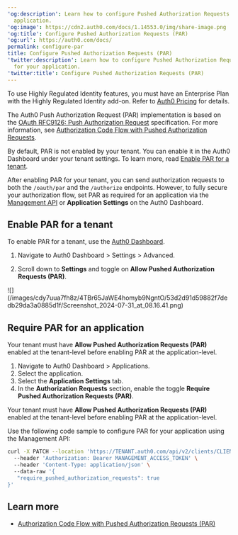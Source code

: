 ---
'og:description': Learn how to configure Pushed Authorization Requests (PAR) for your
  application.
'og:image': https://cdn2.auth0.com/docs/1.14553.0/img/share-image.png
'og:title': Configure Pushed Authorization Requests (PAR)
'og:url': https://auth0.com/docs/
permalink: configure-par
title: Configure Pushed Authorization Requests (PAR)
'twitter:description': Learn how to configure Pushed Authorization Requests (PAR)
  for your application.
'twitter:title': Configure Pushed Authorization Requests (PAR)
---
<Callout icon="file-lines" color="#0EA5E9" iconType="regular">

To use Highly Regulated Identity features, you must have an Enterprise Plan with the Highly Regulated Identity add-on. Refer to [Auth0 Pricing](https://auth0.com/pricing/) for details.

</Callout>

The Auth0 Push Authorization Request (PAR) implementation is based on the [OAuth RFC9126: Push Authorization Request](https://www.rfc-editor.org/rfc/rfc9126.html) specification. For more information, see [Authorization Code Flow with Pushed Authorization Requests](/docs/get-started/authentication-and-authorization-flow/authorization-code-flow/authorization-code-flow-with-par).

By default, PAR is not enabled by your tenant. You can enable it in the <Tooltip tip="Auth0 Dashboard: Auth0's main product to configure your services." cta="View Glossary" href="/docs/glossary?term=Auth0+Dashboard">Auth0 Dashboard</Tooltip> under your tenant settings. To learn more, read [Enable PAR for a tenant](#enable-par-for-a-tenant).

After enabling PAR for your tenant, you can send authorization requests to both the `/oauth/par` and the `/authorize` endpoints. However, to fully secure your <Tooltip tip="Authorization Flow: Authorization grant (or workflow) specified in the OAuth 2.0 framework." cta="View Glossary" href="/docs/glossary?term=authorization+flow">authorization flow</Tooltip>, set PAR as required for an application via the [Management API](https://auth0.com/docs/api/management/v2) or **Application Settings** on the Auth0 Dashboard.

## Enable PAR for a tenant

To enable PAR for a tenant, use the [Auth0 Dashboard](https://manage.auth0.com/).

1. Navigate to Auth0 Dashboard > Settings > Advanced.

2. Scroll down to **Settings** and toggle on **Allow Pushed Authorization Requests (PAR)**.

<Frame>![](/images/cdy7uua7fh8z/4TBr65JaWE4homyb9NgntO/53d2d91d59882f7dedb29da3a0885d1f/Screenshot_2024-07-31_at_08.16.41.png)</Frame>

## Require PAR for an application

<Tabs><Tab title="Auth0 Dashboard">

<Callout icon="file-lines" color="#0EA5E9" iconType="regular">

Your tenant must have **Allow Pushed Authorization Requests (PAR)** enabled at the tenant-level before enabling PAR at the application-level.

</Callout>

1. Navigate to Auth0 Dashboard > Applications.
2. Select the application.
3. Select the **Application Settings** tab.
4. In the **Authorization Requests** section, enable the toggle **Require Pushed Authorization Requests (PAR)**.

</Tab><Tab title="Management API">

<Callout icon="file-lines" color="#0EA5E9" iconType="regular">

Your tenant must have **Allow Pushed Authorization Requests (PAR)** enabled at the tenant-level before enabling PAR at the application-level.

</Callout>

Use the following code sample to configure PAR for your application using the Management API:

```bash lines
curl -X PATCH --location 'https://TENANT.auth0.com/api/v2/clients/CLIENT_ID' \
  --header 'Authorization: Bearer MANAGEMENT_ACCESS_TOKEN' \
  --header 'Content-Type: application/json' \
  --data-raw '{
   "require_pushed_authorization_requests": true
}'
```






</Tab></Tabs>

## Learn more

* [Authorization Code Flow with Pushed Authorization Requests (PAR)](/docs/get-started/authentication-and-authorization-flow/authorization-code-flow/authorization-code-flow-with-par)